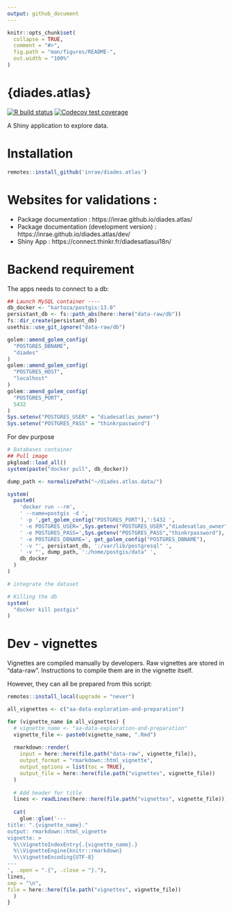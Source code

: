 ```yaml
---
output: github_document
---
```


<!-- README.md is generated from README.Rmd. Please edit that file -->

```r
knitr::opts_chunk$set(
  collapse = TRUE,
  comment = "#>",
  fig.path = "man/figures/README-",
  out.width = "100%"
)
```

# {diades.atlas}

<!-- badges: start -->
[![R build status](https://github.com/inrae/diades.atlas/workflows/R-CMD-check/badge.svg)](https://github.com/inrae/diades.atlas/actions)
[![Codecov test coverage](https://codecov.io/gh/inrae/diades.atlas/branch/master/graph/badge.svg)](https://codecov.io/gh/inrae/diades.atlas?branch=master)
<!-- badges: end -->

A Shiny application to explore data.

# Installation

```r
remotes::install_github('inrae/diades.atlas')
```

# Websites for validations :

- Package documentation : https://inrae.github.io/diades.atlas/ 
- Package documentation (development version) : https://inrae.github.io/diades.atlas/dev/ 
- Shiny App : https://connect.thinkr.fr/diadesatlasui18n/


# Backend requirement 

The apps needs to connect to a db:

```r
## Launch MySQL container ----
db_docker <- "kartoza/postgis:13.0"
persistant_db <- fs::path_abs(here::here("data-raw/db"))
fs::dir_create(persistant_db)
usethis::use_git_ignore("data-raw/db")

golem::amend_golem_config(
  "POSTGRES_DBNAME",
  "diades"
)
golem::amend_golem_config(
  "POSTGRES_HOST",
  "localhost"
)
golem::amend_golem_config(
  "POSTGRES_PORT",
  5432
)
Sys.setenv("POSTGRES_USER" = "diadesatlas_owner")
Sys.setenv("POSTGRES_PASS" = "thinkrpassword")
```

For dev purpose 

```r
# Databases container
## Pull image
pkgload::load_all()
system(paste("docker pull", db_docker))

dump_path <- normalizePath("~/diades.atlas.data/")

system(
  paste0(
    'docker run --rm',
    ' --name=postgis -d ',
    ' -p ',get_golem_config("POSTGRES_PORT"),':5432 ',
    ' -e POSTGRES_USER=',Sys.getenv("POSTGRES_USER","diadesatlas_owner"),
    ' -e POSTGRES_PASS=',Sys.getenv("POSTGRES_PASS","thinkrpassword"),
    ' -e POSTGRES_DBNAME=', get_golem_config("POSTGRES_DBNAME"),
    ' -v "', persistant_db, ':/var/lib/postgresql" ',
    ' -v "', dump_path, ':/home/postgis/data" ',
    db_docker
  )
)

# integrate the dataset 

# Killing the db
system(
  "docker kill postgis"
)
```

# Dev - vignettes

Vignettes are compiled manually by developers. 
Raw vignettes are stored in "data-raw". 
Instructions to compile them are in the vignette itself.  

However, they can all be prepared from this script: 

```r
remotes::install_local(upgrade = "never")

all_vignettes <- c("aa-data-exploration-and-preparation")

for (vignette_name in all_vignettes) {
  # vignette_name <- "aa-data-exploration-and-preparation"
  vignette_file <- paste0(vignette_name, ".Rmd")
  
  rmarkdown::render(
    input = here::here(file.path("data-raw", vignette_file)),
    output_format = "rmarkdown::html_vignette",
    output_options = list(toc = TRUE),
    output_file = here::here(file.path("vignettes", vignette_file))
  )
  
  # Add header for title
  lines <- readLines(here::here(file.path("vignettes", vignette_file)))
  
  cat(
    glue::glue('---
title: ".{vignette_name}."
output: rmarkdown::html_vignette
vignette: >
  %\\VignetteIndexEntry{.{vignette_name}.}
  %\\VignetteEngine{knitr::rmarkdown}
  %\\VignetteEncoding{UTF-8}
---
', .open = ".{", .close = "}."),
lines,
sep = "\n", 
file = here::here(file.path("vignettes", vignette_file))
  )
}
```



